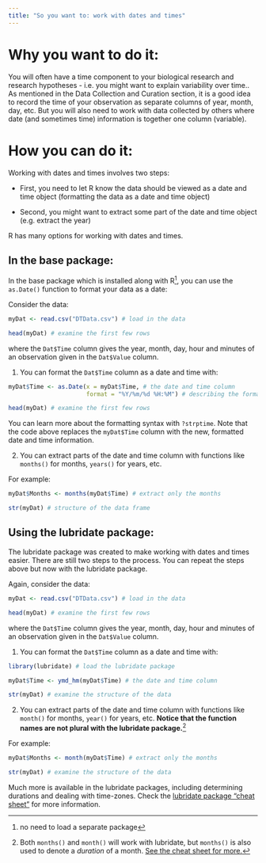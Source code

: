 ```yaml
---
title: "So you want to: work with dates and times"
---
```


# Why you want to do it: 

You will often have a time component to your biological research and research hypotheses - i.e. you might want to explain variability over time..  As mentioned in the Data Collection and Curation section, it is a good idea to record the time of your observation as separate columns of year, month, day, etc. But you will also need to work with data collected by others where date (and sometimes time) information is together one column (variable).  

# How you can do it: 

Working with dates and times involves two steps: 

- First, you need to let R know the data should be viewed as a date and time object (formatting the data as a date and time object)

- Second, you might want to extract some part of the date and time object (e.g. extract the year)


R has many options for working with dates and times.  


## In the base package: 

In the base package which is installed along with R^[no need to load a separate package], you can use the `as.Date()` function to format your data as a date:

Consider the data:
```r

myDat <- read.csv("DTData.csv") # load in the data

head(myDat) # examine the first few rows
```
where the `Dat$Time` column gives the year, month, day, hour and minutes of an observation given in the `Dat$Value` column.

1) You can format the `Dat$Time` column as a date and time with:

```r

myDat$Time <- as.Date(x = myDat$Time, # the date and time column
                      format = "%Y/%m/%d %H:%M") # describing the format of the date and time column

head(myDat) # examine the first few rows

```

You can learn more about the formatting syntax with `?strptime`.  Note that the code above replaces the `myDat$Time` column with the new, formatted date and time information.

2) You can extract parts of the date and time column with functions like `months()` for months, `years()` for years, etc.

For example:

```r

myDat$Months <- months(myDat$Time) # extract only the months

str(myDat) # structure of the data frame

```

## Using the lubridate package:

The lubridate package was created to make working with dates and times easier.  There are still two steps to the process.  You can repeat the steps above but now with the lubridate package.

Again, consider the data:
```r

myDat <- read.csv("DTData.csv") # load in the data

head(myDat) # examine the first few rows

```
where the `Dat$Time` column gives the year, month, day, hour and minutes of an observation given in the `Dat$Value` column.

1) You can format the `Dat$Time` column as a date and time with:

```r

library(lubridate) # load the lubridate package

myDat$Time <- ymd_hm(myDat$Time) # the date and time column

str(myDat) # examine the structure of the data

```

2) You can extract parts of the date and time column with functions like `month()` for months, `year()` for years, etc. **Notice that the function names are not plural with the lubridate package.**^[Both `months()` and `month()` will work with lubridate, but `months()` is also used to denote a *duration* of a month.  [See the cheat sheet for more.](https://github.com/rstudio/cheatsheets/blob/main/lubridate.pdf)]

For example:

```r

myDat$Months <- month(myDat$Time) # extract only the months

str(myDat) # examine the structure of the data

```

Much more is available in the lubridate packages, including determining durations and dealing with time-zones. Check the [lubridate package "cheat sheet"](https://github.com/rstudio/cheatsheets/blob/main/lubridate.pdf) for more information.

::: footnotes
:::